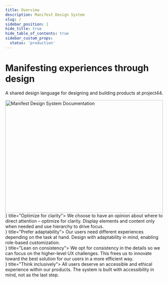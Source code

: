 ```yaml
---
title: Overview
description: Manifest Design System
slug: /
sidebar_position: 1
hide_title: true
hide_table_of_contents: true
sidebar_custom_props:
  status: 'production'
---
```



<div className="hero">
  <div className="container">
    <div className="row">
      <div className="col col--6 margin-bottom--xl">
        <div className="col-demo">
          <h1 className="hero__title">Manifesting experiences through design</h1>
          <p className="hero__subtitle">
            A shared design language for designing and building products at project44.
          </p>
        </div>
      </div>
      <div className="col col--6">
        <div className="col-demo">
          <img
            src="/manifest/img/hero.svg"
            width="498"
            height="356"
            loading="eager"
            alt="Manifest Design System Documentation"
          />
        </div>
      </div>
    </div>
  </div>
</div>

<div className="container">
  <div className="row margin-vert--xl">
    <div className="col col--6 margin-vert--md">
      <DocsCard icon={<Search />} title="Optimize for clarity">
        We choose to have an opinion about where to direct attention – optimize for clarity. Display
        elements and content only when needed and use hierarchy to drive focus.
      </DocsCard>
    </div>
    <div className="col col--6 margin-vert--md">
      <DocsCard icon={<Grow />} title="Prefer adaptability">
        Our users need different experiences depending on the task at hand. Design with adaptability
        in mind, enabling role-based customization.
      </DocsCard>
    </div>
    <div className="col col--6 margin-vert--md">
      <DocsCard icon={<Route />} title="Lean on consistency">
        We opt for consistency in the details so we can focus on the higher-level UX challenges.
        This frees us to innovate toward the best solution for our users in a more efficient way.
      </DocsCard>
    </div>
    <div className="col col--6 margin-vert--md">
      <DocsCard icon={<Person />} title="Think inclusively">
        All users deserve an accessible and ethical experience within our products. The system is
        built with accessibility in mind, not as the last step.
      </DocsCard>
    </div>
  </div>
</div>

